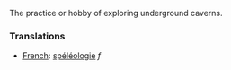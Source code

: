 The practice or hobby of exploring underground caverns.

===Translations===
*[[French]]: [[spéléologie]] ''f''